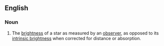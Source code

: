 ==English==

===Noun===
{{en-noun|sg=[[apparent]] [[brightness]]|apparent brightnesses}}

#{{astronomy}} The [[brightness]] of a star as measured by an [[observer]], as opposed to its [[intrinsic brightness]] when corrected for distance or absorption.